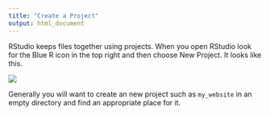 ```yaml
---
title: "Create a Project"
output: html_document
---
```

RStudio keeps files together using projects. When you open RStudio look for the Blue R icon in the top right and then choose New Project. It looks like this. 

![](images/create_project.png)

Generally you will want to create an new project such as `my_website` in an empty directory and find an appropriate place for it. 
